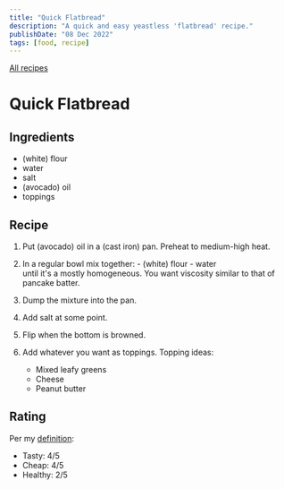 ```yaml
---
title: "Quick Flatbread"
description: "A quick and easy yeastless 'flatbread' recipe."
publishDate: "08 Dec 2022"
tags: [food, recipe]
---
```


[All recipes](/tags/recipe/)

# Quick Flatbread

## Ingredients

- (white) flour
- water
- salt
- (avocado) oil
- toppings

## Recipe

1. Put (avocado) oil in a (cast iron) pan. Preheat to medium-high heat.

2. In a regular bowl mix together: - (white) flour - water\
   until it's a mostly homogeneous. You want viscosity similar to that of pancake batter.

3. Dump the mixture into the pan.

4. Add salt at some point.

5. Flip when the bottom is browned.

6. Add whatever you want as toppings. Topping ideas:
   - Mixed leafy greens
   - Cheese
   - Peanut butter

## Rating

Per my [definition](/blog/life/good-food):

- Tasty: 4/5
- Cheap: 4/5
- Healthy: 2/5
